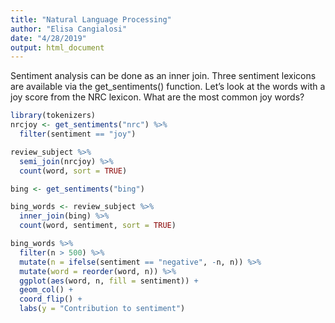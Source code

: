 ```yaml
---
title: "Natural Language Processing"
author: "Elisa Cangialosi"
date: "4/28/2019"
output: html_document
---
```


Sentiment analysis can be done as an inner join. Three sentiment lexicons are available via the get_sentiments() function. Let’s look at the words with a joy score from the NRC lexicon. What are the most common joy words?

```r
library(tokenizers)
nrcjoy <- get_sentiments("nrc") %>%
  filter(sentiment == "joy")

review_subject %>%
  semi_join(nrcjoy) %>%
  count(word, sort = TRUE)
```

```r
bing <- get_sentiments("bing")

bing_words <- review_subject %>%
  inner_join(bing) %>%
  count(word, sentiment, sort = TRUE)
```

```r
bing_words %>%
  filter(n > 500) %>%
  mutate(n = ifelse(sentiment == "negative", -n, n)) %>%
  mutate(word = reorder(word, n)) %>%
  ggplot(aes(word, n, fill = sentiment)) +
  geom_col() +
  coord_flip() +
  labs(y = "Contribution to sentiment")
```


